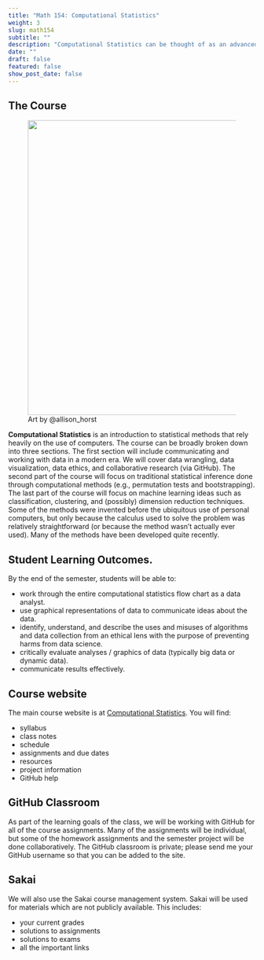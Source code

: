 ```yaml
---
title: "Math 154: Computational Statistics"
weight: 3
slug: math154
subtitle: ""
description: "Computational Statistics can be thought of as an advanced data science course.  We will work with many different types of data to become fluent in wrangling, visualizing, simulating, modeling, predicting, and most importantly communicating results."
date: ""
draft: false
featured: false
show_post_date: false
---
```


## The Course

<figure>
<img src="cluster_single_linkage_6_featured.jpg" align="right" width = "600">
<figcaption>Art by @allison_horst</figcaption>
</figure>

**Computational Statistics** is an introduction to statistical methods that rely heavily on the use of computers.
The course can be broadly broken down into three sections.
The first section will include communicating and working with data in a modern era.
We will cover data wrangling, data visualization, data ethics, and collaborative research (via GitHub).
The second part of the course will focus on traditional statistical inference done through computational methods (e.g., permutation tests and bootstrapping).
The last part of the course will focus on machine learning ideas such as classification, clustering, and (possibly) dimension reduction techniques.
Some of the methods were invented before the ubiquitous use of personal computers, but only because the calculus used to solve the problem was relatively straightforward (or because the method wasn't actually ever used). 
Many of the methods have been developed quite recently.

## Student Learning Outcomes.
By the end of the semester, students will be able to:

* work through the entire computational statistics flow chart as a data analyst.
* use graphical representations of data to communicate ideas about the data.
* identify, understand, and describe the uses and misuses of algorithms and data collection from an ethical lens with the purpose of preventing harms from data science.
* critically evaluate analyses / graphics of data (typically big data or dynamic data).
* communicate results effectively.

## Course website

The main course website is at [Computational Statistics](https://m154-comp-stats.netlify.app/).  You will find:

* syllabus
* class notes
* schedule
* assignments and due dates
* resources
* project information
* GitHub help

## GitHub Classroom

As part of the learning goals of the class, we will be working with GitHub for all of the course assignments. Many of the assignments will be individual, but some of the homework assignments and the semester project will be done collaboratively.  The GitHub classroom is private; please send me your GitHub username so that you can be added to the site.

## Sakai

We will also use the Sakai course management system.  Sakai will be used for materials which are not publicly available.  This includes:

* your current grades
* solutions to assignments
* solutions to exams
* all the important links


